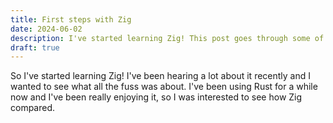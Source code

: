 ```yaml
---
title: First steps with Zig
date: 2024-06-02
description: I've started learning Zig! This post goes through some of my initial thoughts and experiences with the language.
draft: true
---
```


So I've started learning Zig! I've been hearing a lot about it recently and I
wanted to see what all the fuss was about. I've been using Rust for a while now
and I've been really enjoying it, so I was interested to see how Zig compared.
